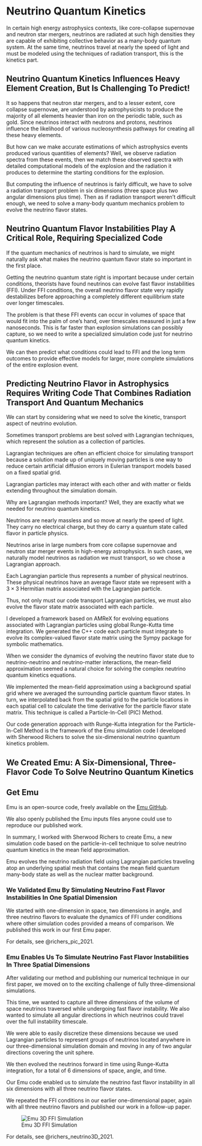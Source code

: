 # Neutrino Quantum Kinetics

In certain high energy astrophysics contexts, like core-collapse supernovae and
neutron star mergers, neutrinos are radiated at such high densities they are
capable of exhibiting collective behavior as a many-body quantum system. At the
same time, neutrinos travel at nearly the speed of light and must be modeled
using the techniques of radiation transport, this is the kinetics part.

## Neutrino Quantum Kinetics Influences Heavy Element Creation, But Is Challenging To Predict!

It so happens that neutron star mergers, and to a lesser extent, core collapse
supernovae, are understood by astrophysicists to produce the majority of all
elements heavier than iron on the periodic table, such as gold. Since neutrinos
interact with neutrons and protons, neutrinos influence the likelihood of
various nucleosynthesis pathways for creating all these heavy elements.

But how can we make accurate estimations of which astrophysics events produced
various quantities of elements? Well, we observe radiation spectra from these
events, then we match these observed spectra with detailed computational models
of the explosion and the radiation it produces to determine the starting
conditions for the explosion.

But computing the influence of neutrinos is fairly difficult, we have to solve
a radiation transport problem in six dimensions (three space plus two angular
dimensions plus time). Then as if radiation transport weren't difficult enough,
we need to solve a many-body quantum mechanics problem to evolve the neutrino
flavor states.

## Neutrino Quantum Flavor Instabilities Play A Critical Role, Requiring Specialized Code

If the quantum mechanics of neutrinos is hard to simulate, we might naturally
ask what makes the neutrino quantum flavor state so important in the first place.

Getting the neutrino quantum state right is important because under certain conditions,
theorists have found neutrinos can evolve fast flavor instabilities (FFI).
Under FFI conditions, the overall neutrino flavor state very rapidly destabilizes
before approaching a completely different equilibrium state over longer timescales.

The problem is that these FFI events can occur in volumes of space that would
fit into the palm of one's hand, over timescales measured in just a few
nanoseconds. This is far faster than explosion simulations can possibly
capture, so we need to write a specialized simulation code just for neutrino
quantum kinetics.

We can then predict what conditions could lead to FFI and the
long term outcomes to provide effective models for larger, more complete
simulations of the entire explosion event.

## Predicting Neutrino Flavor in Astrophysics Requires Writing Code That Combines Radiation Transport And Quantum Mechanics

We can start by considering what we need to solve the kinetic, transport aspect of neutrino evolution.

Sometimes transport problems are best solved with Lagrangian techniques, which represent the solution as a collection of particles.

Lagrangian techniques are often an efficient choice for simulating transport because
a solution made up of uniquely moving particles is one way to
reduce certain artificial diffusion errors in Eulerian transport models based on a fixed spatial grid.

Lagrangian particles may interact with each other and with matter or fields extending throughout the simulation domain.

Why are Lagrangian methods important? Well, they are exactly what we needed for neutrino quantum kinetics.

Neutrinos are nearly massless and so move at nearly the speed of light.
They carry no electrical charge, but they do carry a quantum state called flavor in particle physics.

Neutrinos arise in large numbers from core collapse supernovae and neutron star merger events in high-energy astrophysics.
In such cases, we naturally model neutrinos as radiation we must transport, so we chose a Lagrangian approach.

Each Lagrangian particle thus represents a number of physical neutrinos.
These physical neutrinos have an average flavor state we represent with
a $3 \times 3$ Hermitian matrix associated with the Lagrangian particle.

Thus, not only must our code transport Lagrangian particles, we must also evolve the flavor state matrix
associated with each particle.

I developed a framework based on AMReX for evolving equations associated with Lagrangian particles using global Runge-Kutta time integration.
We generated the C++ code each particle must integrate to evolve its complex-valued flavor state matrix using the Sympy package for symbolic mathematics.

When we consider the dynamics of evolving the neutrino flavor state due to neutrino-neutrino and neutrino-matter interactions,
the mean-field approximation seemed a natural choice for solving the complex neutrino quantum kinetics equations.

We implemented the mean-field approximation using a background spatial grid
where we averaged the surrounding particle quantum flavor states.
In turn, we interpolated back from the spatial grid to the particle locations in each spatial cell to calculate the time
derivative for the particle flavor state matrix.
This technique is called a Particle-In-Cell (PIC) Method.

Our code generation approach with Runge-Kutta integration for the Particle-In-Cell Method is
the framework of the Emu simulation code I developed with Sherwood Richers
to solve the six-dimensional neutrino quantum kinetics problem.

## We Created Emu: A Six-Dimensional, Three-Flavor Code To Solve Neutrino Quantum Kinetics

::: {.callout-note}
# Get Emu

Emu is an open-source code, freely available on the [Emu GitHub](https://github.com/AMReX-Astro/Emu).

We also openly published the Emu inputs files anyone could use to reproduce our published work.
:::

In summary, I worked with Sherwood Richers to create Emu, a new simulation code based on the
particle-in-cell technique to solve neutrino quantum kinetics in the mean field
approximation.

Emu evolves the neutrino radiation field using Lagrangian
particles traveling atop an underlying spatial mesh that contains the mean
field quantum many-body state as well as the nuclear matter background.

### We Validated Emu By Simulating Neutrino Fast Flavor Instabilities In One Spatial Dimension

We started with one-dimension in space, two dimensions in angle, and three neutrino flavors
to evaluate the dynamics of FFI under conditions where other simulation codes
provided a means of comparison. We published this work in our first Emu paper.

For details, see @richers_pic_2021.

### Emu Enables Us To Simulate Neutrino Fast Flavor Instabilities In Three Spatial Dimensions

After validating our method and publishing our numerical technique in our first paper,
we moved on to the exciting challenge of fully three-dimensional simulations.

This time, we wanted to capture all three dimensions of the volume of space neutrinos
traversed while undergoing fast flavor instability. We also wanted to simulate all
angular directions in which neutrinos could travel over the full instability timescale.

We were able to easily discretize these dimensions because we used Lagrangian particles
to represent groups of neutrinos located anywhere in our three-dimensional simulation domain
and moving in any of two angular directions covering the unit sphere.

We then evolved the neutrinos forward in time using Runge-Kutta integration,
for a total of 6 dimensions of space, angle, and time.

Our Emu code enabled us to simulate the neutrino fast flavor instability in all six dimensions with all three neutrino flavor states.

We repeated the FFI conditions in our earlier one-dimensional paper, again with all
three neutrino flavors and published our work in a follow-up paper.

![Emu 3D FFI Simulation](research/publications/pub0018/pub0018_f2_emu_3d_ffi.png)

For details, see @richers_neutrino3D_2021.
